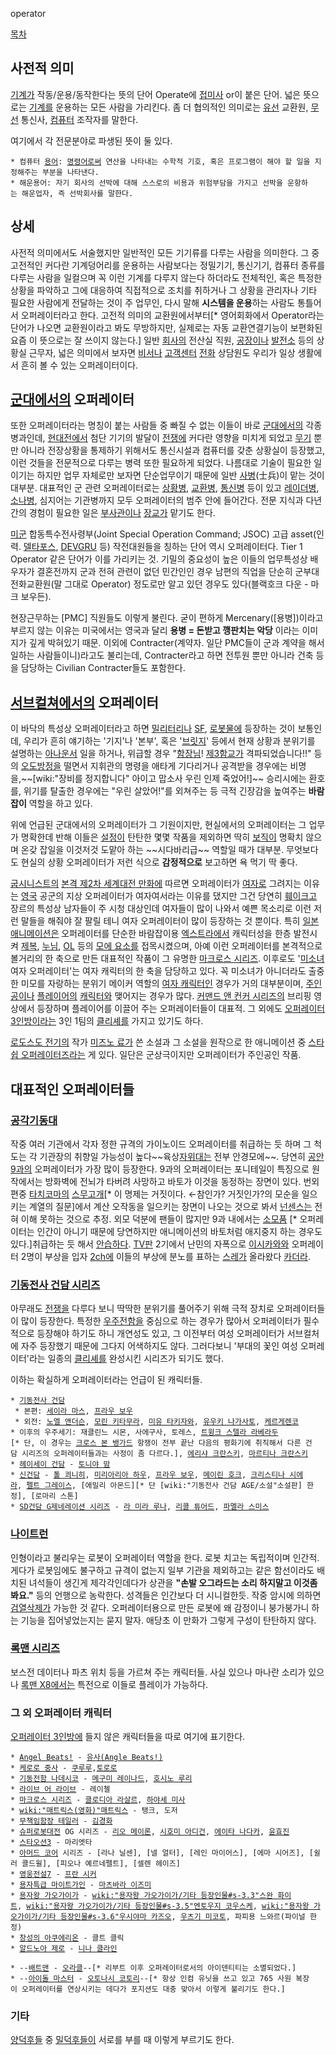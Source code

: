 operator

[[목차]]

== 사전적 의미 ==
[[기계]]가 작동/운용/동작한다는 뜻의 단어 Operate에 [[접미사]] or이 붙은 단어. 넓은 뜻으로는 [[기계]]를 운용하는 모든 사람을 가리킨다.  좀 더 협의적인 의미로는 [[유선]] 교환원, [[무선]] 통신사, [[컴퓨터]] 조작자를 말한다.

여기에서 각 전문분야로 파생된 뜻이 둘 있다.

 * 컴퓨터 [[용어]]: [[명령어]]로써 연산을 나타내는 수학적 기호, 혹은 프로그램이 해야 할 일을 지정해주는 부분을 나타낸다.
 * 해운용어: 자기 회사의 선박에 대해 스스로의 비용과 위험부담을 가지고 선박을 운항하는 해운업자, 즉 선박회사를 말한다.


== 상세 ==
사전적 의미에서도 서술했지만 일반적인 모든 기기류를 다루는 사람을 의미한다.  그 중 고전적인 커다란 기계덩어리를 운용하는 사람보다는 정밀기기, 통신기기, 컴퓨터 종류를 다루는 사람을 일컬으며 꼭 이런 기계를 다루지 않는다 하더라도 전체적인, 혹은 특정한 상황을 파악하고 그에 대응하여 직접적으로 조치를 취하거나 그 상황을 관리자나 기타 필요한 사람에게 전달하는 것이 주 업무인, 다시 말해 '''시스템을 운용'''하는 사람도 통틀어서 오퍼레이터라고 한다. 고전적 의미의 교환원에서부터[* 영어회화에서 Operator라는 단어가 나오면 교환원이라고 봐도 무방하지만, 실제로는 자동 교환연결기능이 보편화된 요즘 이 뜻으로는 잘 쓰이지 않는다.] 일반 [[회사]]의 전산실 직원, [[공장]]이나 [[발전소]] 등의 상황실 근무자, 넓은 의미에서 보자면 [[비서]]나 [[고객센터]] [[전화]] 상담원도 우리가 일상 생활에서 흔히 볼 수 있는 오퍼레이터이다.


== [[군대]]에서의 오퍼레이터 ==
또한 오퍼레이터라는 명칭이 붙는 사람들 중 빠질 수 없는 이들이 바로 [[군대]]에서의 각종 병과인데, [[현대전]]에서 첨단 기기의 발달이 [[전쟁]]에 커다란 영향을 미치게 되었고 [[무기]] 뿐만 아니라 전장상황을 통제하기 위해서도 통신시설과 컴퓨터를 갖춘 상황실이 등장했고, 이런 것들을 전문적으로 다루는 병력 또한 필요하게 되었다. 나름대로 기술이 필요한 일이기는 하지만 업무 자체로만 보자면 단순업무이기 때문에 일반 [[사병]](士兵)이 맡는 것이 대부분. 대표적인 군 관련 오퍼레이터로는 [[상황병]], [[교환병]], [[통신병]] 등이 있고 [[레이더]]병, [[소나]]병, 심지어는 기관병까지 모두 오퍼레이터의 범주 안에 들어간다. 전문 지식과 다년간의 경험이 필요한 일은 [[부사관]]이나 [[장교]]가 맡기도 한다.

[[미군]] 합동특수전사령부(Joint Special Operation Command; JSOC) 고급 asset(인력. [[델타 포스|델타포스]], [[DEVGRU]] 등) 작전대원들을 칭하는 단어 역시 오퍼레이터다. Tier 1 Operator 같은 단어가 이를 가리키는 것. 기밀의 중요성이 높은 이들의 업무특성상 배우자가 결혼전까지 군과 전혀 관련이 없던 민간인인 경우 남편의 직업을 단순히 군부대 전화교환원(말 그대로 Operator) 정도로만 알고 있던 경우도 있다(블랙호크 다운 - 마크 보우든).

현장근무하는 [PMC] 직원들도 이렇게 불린다. 굳이 편하게 Mercenary([용병])이라고 부르지 않는 이유는 미국에서는 영국과 달리 '''용병 = 돈받고 깽판치는 악당''' 이라는 이미지가 깊게 박혀있기 때문. 이외에 Contracter(계약자. 일단 PMC들이 군과 계약을 해서 일하는 사람들이니)라고도 불리는데, Contracter라고 하면 전투원 뿐만 아니라 건축 등을 담당하는 Civilian Contracter들도 포함한다.


== [[서브컬쳐]]에서의 오퍼레이터 ==
이 바닥의 특성상 오퍼레이터라고 하면 [[밀리터리]]나 [[SF]], [[로봇]]물에 등장하는 것이 보통인데, 우리가 흔히 얘기하는 '기지'나 '본부', 혹은 '[[브리지#s-4|브릿지]]' 등에서 현재 상황과 분위기를 설명하는 [[아나운서]] 일을 하거나, 위급할 경우 "[[함장]]님! [[제3함교]]가 격파되었습니다!!" 등의 [[오도방정]]을 떨면서 지휘관의 명령을 애타게 기다리거나 공격받을 경우에는 비명을,~~[wiki:"장비를 정지합니다" 아이고 맙소사 우린 인제 죽었어!]~~ 승리시에는 환호를, 위기를 탈출한 경우에는 "우린 살았어!"를 외쳐주는 등 극적 긴장감을 높여주는 '''바람잡이''' 역할을 하고 있다.

위에 언급된 군대에서의 오퍼레이터가 그 기원이지만, 현실에서의 오퍼레이터는 그 업무가 명확한데 반해 이들은 [[설정]]이 탄탄한 몇몇 작품을 제외하면 딱히 [[보직]]이 명확치 않으며 온갖 잡일을 이것저것 도맡아 하는 ~~시다바리급~~ 역할일 때가 대부분. 무엇보다도 현실의 상황 오퍼레이터가 저런 식으로 '''감정적으로''' 보고하면 욕 먹기 딱 좋다. 

[[굽시니스트]]의 [[본격 제2차 세계대전 만화]]에 따르면 오퍼레이터가 [[여자]]로 그려지는 이유는 [[영국]] 공군의 지상 오퍼레이터가 여자여서라는 이유를 댔지만 그건 당연히 [[훼이크]]고 장르의 특성상 남자들이 주 시청 대상인데 여자들이 많이 나와서 예쁜 목소리로 이런 저런 말들을 해줘야 잘 팔릴 테니 여자 오퍼레이터이 많이 등장하는 것 뿐이다. 특히 [[일본]] [[애니메이션]]은 오퍼레이터를 단순한 바람잡이용 [[엑스트라]]에서 캐릭터성을 한층 발전시켜 [[제복]], [[누님]], [[OL]] 등의 [[모에 요소]]를 접목시켰으며, 아예 이런 오퍼레이터를 본격적으로 볼거리의 한 축으로 만든 대표적인 작품이 그 유명한 [[마크로스 시리즈]]. 이후로도 '[[미소녀]] 여자 오퍼레이터'는 여자 캐릭터의 한 축을 담당하고 있다. 꼭 미소녀가 아니더라도 출중한 미모를 자랑하는 분위기 메이커 역할의 [[여자 캐릭터]]인 경우가 거의 대부분이며, [[주인공]]이나 [[플레이어]]의 [[캐릭터]]와 맺어지는 경우가 많다. [[커맨드 앤 컨커 시리즈]]의 브리핑 영상에서 등장하며 플레이어를 이끌어 주는 오퍼레이터들이 대표적.
그 외에도 [[오퍼레이터 3인방]]이라는 3인 1팀의 [[클리셰]]를 가지고 있기도 하다.

[[로도스도 전기]]의 작가 [[미즈노 료]]가 쓴 소설과 그 소설을 원작으로 한 애니메이션 중 [[스타쉽 오퍼레이터즈]]라는 게 있다. 일단은 군상극이지만 오퍼레이터가 주인공인 작품.



== 대표적인 오퍼레이터들 ==
=== [[공각기동대]] ===
작중 여러 기관에서 각자 정한 규격의 가이노이드 오퍼레이터를 취급하는 듯 하며 그 척도는 각 기관장의 취향일 가능성이 높다~~육상[[자위대]]는 전부 안경모에~~. 당연히 [[공안 9과]]의 오퍼레이터가 가장 많이 등장한다. 9과의 오퍼레이터는 포니테일이 특징으로 원작에서는 방화벽에 전뇌가 타버려 사망하고 바토가 이것을 동정하는 장면이 있다. 번외편중 [[타치코마]]의 [[스무고개]][* 이 명제는 거짓이다. ←참인가? 거짓인가?의 모순을 일으키는 계열의 질문]에서 계산 오작동을 일으키는 장면이 나오는 것으로 봐서 [[넌센스]]는 전혀 이해 못하는 것으로 추정. 외모 덕분에 팬들이 많지만 9과 내에서는 [[소모품]] [* 오퍼레이터는 인간이 아니기 때문에 당연하지만 애니메이션의 바토처럼 애지중지 하는 경우도 있다.]취급하는 듯 해서 [[안습]]하다. [[TV판]] 2기에서 난민의 자폭으로 [[이시카와]]와 오퍼레이터 2명이 부상을 입자 [[2ch]]에 이들의 부상에 분노를 표하는 [[스레]]가 올라왔다 [[카더라]].

=== [[기동전사 건담 시리즈]] ===
아무래도 [[전쟁]]을 다루다 보니 딱딱한 분위기를 풀어주기 위해 극적 장치로 오퍼레이터들이 많이 등장한다. 특정한 [[우주전함]]을 중심으로 하는 경우가 많아서 오퍼레이터가 필수적으로 등장해야 하기도 하니 개연성도 있고, 그 이전부터 여성 오퍼레이터가 서브컬처에 자주 등장했기 때문에 그다지 어색하지도 않다. 그러다보니 '부대의 꽃인 여성 오퍼레이터'라는 일종의 [[클리셰]]를 완성시킨 시리즈가 되기도 했다.

이하는 확실하게 오퍼레이터라는 언급이 된 캐릭터들.

 * [[기동전사 건담]]
  * 본편: [[세이라 마스]], [[프라우 보우]]
  * 외전: [[노엘 앤더슨]], [[모린 키타무라]], [[미유 타키자와]], [[유우키 나가사토]], [[케르게렌코]]
 * 이후의 우주세기: 재클린느 시몬, 사에구사, 토레스, [[트윙크 스텔라 라베라두]][* 단, 이 경우는 [[크로스 본 뱅가드]] 항쟁이 전부 끝난 다음의 평화기에 취직해서 다른 건담 시리즈의 오퍼레이터들과는 사정이 좀 다르다.], [[에리샤 크란스키]], [[마르티나 크란스키]]
 * [[헤이세이 건담]] - [[토니야 맘]]
 * [[신건담]] - [[톨 쾨니히]], [[미리아리아 하우]], [[프라우 보우]], [[메이린 호크]], [[크리스티나 시에라]], [[펠트 그레이스]], [에밀리 아몬드][* 단 [wiki:"기동전사 건담 AGE/소설"소설판] 한정], [로마리 스톤]
 * [[SD건담 G제네레이션 시리즈]] - [[라 미라 루나]], [[리콜 튜어드]], [[파멜라 스미스]]

=== [[나이트런]] ===
인형이라고 불리우는 로봇이 오퍼레이터 역할을 한다. 로봇 치고는 독립적이며 인간적. 게다가 로봇임에도 불구하고 규격이 없는지 일부 기관을 제외하고는 같은 함선이라도 배치된 녀석들이 생긴게 제각각인데다가 상관을 '''"손발 오그라드는 소리 하지말고 이것좀 봐요."''' 등의 언행으로 농락한다. 성격들은 인간보다 더 시니컬한듯. 작중 암시에 의하면 [[검열삭제]]가 가능한 것 같다. 오퍼레이터용으로 만든 로봇에 왜 감정이니 붕가붕가니 하는 기능을 집어넣었는지는 묻지 말자. 애당초 이 만화가 그렇게 구성이 탄탄하지 않다.

=== [[록맨 시리즈]] ===
보스전 데이터나 파츠 위치 등을 가르쳐 주는 캐릭터들. 사실 있으나 마나란 소리가 있으나 [[록맨 X8]]에서는 특전으로 이들로 플레이가 가능하다.

=== 그 외 오퍼레이터 캐릭터 ===
[[오퍼레이터 3인방]]에 들지 않은 캐릭터들을 따로 여기에 표기한다.

 * [[Angel Beats!]] - [[유사(Angle Beats!)]]
 * [[케로로 중사]] - [[쿠루루]],[[토로로]]
 * [[기동전함 나데시코]] - [[메구미 레이나드]], [[호시노 루리]]
 * [[라이브 어 라이브]] - 레이첼
 * [[마크로스 시리즈]] - [[클로디아 라살르]], [[하야세 미사]]
 * [[wiki:"매트릭스(영화)"매트릭스]] - 탱크, 도저
 * [[무책임함장 테일러]] - [[김경화]] 
 * [[슈퍼로봇대전]] OG 시리즈 - [[리오 메이론]], [[시호미 아디건]], [[에이타 나다카]], [[윤효진]]
 * [[스타오션3]] - 마리엣타
 * [[아머드 코어]] 시리즈 - [라나 닐센], [넬 얼터], [레인 마이어스], [에마 시어즈], [쉴러 콜드윌], [피오나 예르네펠트], [셀렌 헤이즈]
 * [[영웅전설7]] - [[프란 시커]]
 * [[용자특급 마이트가인]] - [[마츠바라 이즈미]]
 * [[용자왕 가오가이가]] - [[wiki:"용자왕 가오가이가/기타 등장인물#s-3.3"스완 화이트]], [[wiki:"용자왕 가오가이가/기타 등장인물#s-3.5"엔토우지 코우스케]], [[wiki:"용자왕 가오가이가/기타 등장인물#s-3.6"우시야마 카즈오]], [[우츠기 미코토]], 파피용 느와르(파이널 한정)
 * [[창성의 아쿠에리온]] - 클트 클릭
 * [[알드노아 제로]] - [[니나 클라인]]

 * --[[배트맨]] - [[오라클]]--[* 리부트 이후 오퍼레이터로서의 아이덴티티는 소멸되었다.]
 * --[[아이돌 마스터]] - [[오토나시 코토리]]--[* 항상 인컴 유닛을 쓰고 있고 765 사원 복장이 오퍼레이터를 연상시키는 데다가 포지션도 대충 맞아서 이렇게 불리기도 한다.]


=== 기타 ===
[[양덕후]]들 중 [[밀덕후]]들이 서로를 부를 때 이렇게 부르기도 한다.
